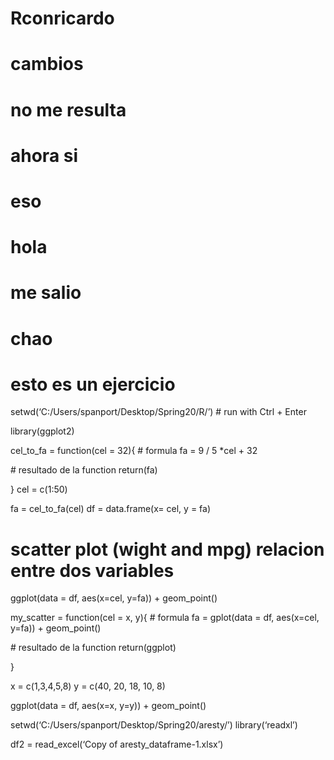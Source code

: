 # Rconricardo
# cambios
# no me resulta
# ahora si
# eso 
# hola
# me salio
# chao
# esto es un ejercicio
setwd('C:/Users/spanport/Desktop/Spring20/R/') # run with Ctrl + Enter

library(ggplot2)


cel_to_fa = function(cel = 32){
  # formula 
  fa = 9 / 5 *cel + 32
  
  # resultado de la function
  return(fa)
  
}
cel = c(1:50)

fa = cel_to_fa(cel)
df = data.frame(x= cel, y = fa)

# scatter plot (wight and mpg) relacion entre dos variables 
ggplot(data = df, aes(x=cel, y=fa)) + 
  geom_point()
  
 my_scatter = function(cel = x, y){
  # formula 
  fa = gplot(data = df, aes(x=cel, y=fa)) + 
  geom_point()
  
  # resultado de la function
  return(ggplot)
  
}

x = c(1,3,4,5,8)
y = c(40, 20, 18, 10, 8)

ggplot(data = df, aes(x=x, y=y)) + 
  geom_point()

setwd('C:/Users/spanport/Desktop/Spring20/aresty/')
library('readxl')

df2 = read_excel('Copy of aresty_dataframe-1.xlsx')

